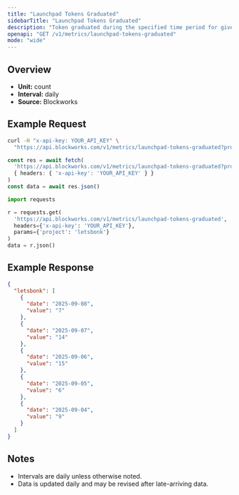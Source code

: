 ```yaml
---
title: "Launchpad Tokens Graduated"
sidebarTitle: "Launchpad Tokens Graduated"
description: "Token graduated during the specified time period for given launchpad."
openapi: "GET /v1/metrics/launchpad-tokens-graduated"
mode: "wide"
---
```


## Overview

- **Unit:** count
- **Interval:** daily
- **Source:** Blockworks

## Example Request

<CodeGroup>

```bash cURL
curl -H "x-api-key: YOUR_API_KEY" \
  "https://api.blockworks.com/v1/metrics/launchpad-tokens-graduated?project=letsbonk"
```

```typescript TypeScript
const res = await fetch(
  'https://api.blockworks.com/v1/metrics/launchpad-tokens-graduated?project=letsbonk',
  { headers: { 'x-api-key': 'YOUR_API_KEY' } }
)
const data = await res.json()
```

```python Python
import requests

r = requests.get(
  'https://api.blockworks.com/v1/metrics/launchpad-tokens-graduated',
  headers={'x-api-key': 'YOUR_API_KEY'},
  params={'project': 'letsbonk'}
)
data = r.json()
```

</CodeGroup>

## Example Response

```json
{
  "letsbonk": [
    {
      "date": "2025-09-08",
      "value": "7"
    },
    {
      "date": "2025-09-07",
      "value": "14"
    },
    {
      "date": "2025-09-06",
      "value": "15"
    },
    {
      "date": "2025-09-05",
      "value": "6"
    },
    {
      "date": "2025-09-04",
      "value": "9"
    }
  ]
}
```

## Notes
- Intervals are daily unless otherwise noted.
- Data is updated daily and may be revised after late-arriving data.
